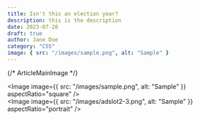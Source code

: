 ```yaml
---
title: Isn't this an election year?
description: this is the description
date: 2023-07-28
draft: true
author: Jane Doe
category: "CSS"
image: { src: "/images/sample.png", alt: "Sample" }
---
```


<ArticleLayout>

  <ArticleHeader
    title={frontmatter.title}
    description={frontmatter.description}
    category={frontmatter.category}
    date={frontmatter.date}
    author={frontmatter.author}
  />
  <ArticleContent image={frontmatter.image}>
    {/* ArticleMainImage */}
    <Fragment slot="intro">
      <Paragraph
        text="You are plentiful, with more eco-friendly wedding decorations on the market and greener options for catering, invitations, and more. Planning a green wedding doesn't necessarily have to be harder than planning a less environmentally-friendly affair. You can even go green before the big day by choosing a responsibly sourced engagement ring, suggests Erica Jill Razze, owner of environmentally conscious wedding planning company."
      />
      <Callout
        title="Heading for call out"
        text="Erica Jill Razze is the owner of <a href='#'>Capiche Custom Events</a>, an <a href='#'>eco-conscious</a> wedding and event planning company"
      />
      <Paragraph
        text="If you want to throw a more sustainable celebration, we've rounded up 17 eco-friendly wedding ideas that will inspire you to do some good for the environment on your big day. (You'll win some major karma points with Mother Nature, too!)"
      />
      <RelatedLink
        text="8 Eco-Friendly Wedding Dress Brands to Consider for the Big Day"
      />
    </Fragment>
    <Fragment slot="content">
      <Section
        page={1}
        pageTotal={17}
        title="Propose With Estate Jewelry long title that will wrap to a second"
      >
        <Image
          image={{ src: "/images/sample.png", alt: "Sample" }}
          aspectRatio="square"
        />
        <Paragraph text="If you want to throw a more sustainable celebration, we've rounded up 17 eco-friendly wedding ideas that will inspire you to do some good for the environment on your big day. (You'll win some major karma points with Mother Nature, too!)" />
        <Paragraph text="If you want to throw a more sustainable celebration, we've rounded up 17 eco-friendly wedding ideas that will inspire you to do some good for the environment on your big day. (You'll win some major karma points with Mother Nature, too!)" />
      </Section>
      <Section
        page={2}
        pageTotal={17}
        title="Propose With Estate Jewelry long title that will wrap to a second"
      >
        <Image
          image={{ src: "/images/adslot2-3.png", alt: "Sample" }}
          aspectRatio="portrait"
        />
        <Paragraph text="If you want to throw a more sustainable celebration, we've rounded up 17 eco-friendly wedding ideas that will inspire you to do some good for the environment on your big day. (You'll win some major karma points with Mother Nature, too!)" />
        <Paragraph text="If you want to throw a more sustainable celebration, we've rounded up 17 eco-friendly wedding ideas that will inspire you to do some good for the environment on your big day. (You'll win some major karma points with Mother Nature, too!)" />
      </Section>
    </Fragment>
    <Fragment slot="outro">
      <UpNextLink text="8 Eco-Friendly Wedding Dress Brands to Consider for the Big Day" />
    </Fragment>

  </ArticleContent>
  <ArticleRightRail />
</ArticleLayout>
